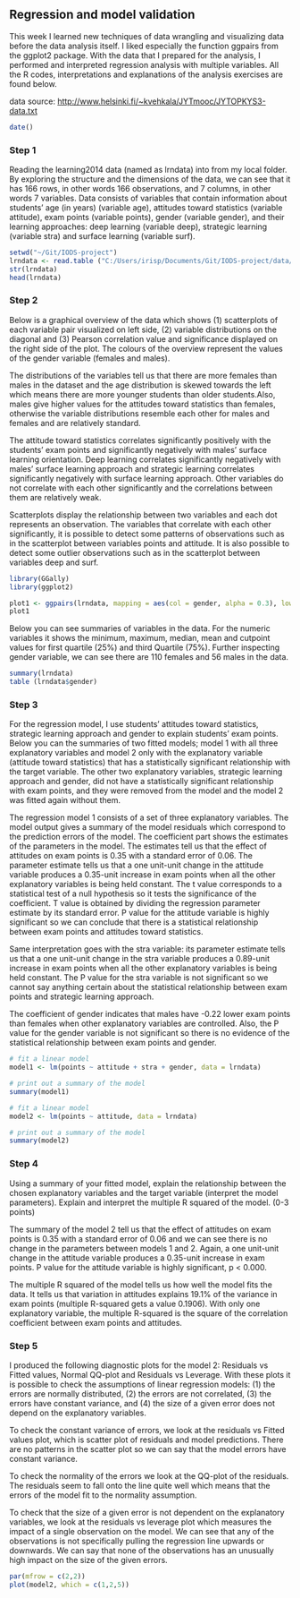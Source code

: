 

## Regression and model validation


This week I learned new techniques of data wrangling and visualizing data before the data analysis itself. I liked especially the function ggpairs from the ggplot2 package. With the data that I prepared for the analysis, I performed and interpreted regression analysis with multiple variables. All the R codes, interpretations and explanations of the analysis exercises are found below. 


data source: [http://www.helsinki.fi/~kvehkala/JYTmooc/JYTOPKYS3-data.txt](http://www.helsinki.fi/~kvehkala/JYTmooc/JYTOPKYS3-data.txt) 


```r
date()
```


### Step 1

Reading the learning2014 data (named as lrndata) into from my local folder. By exploring the structure and the dimensions of the data, we can see that it has 166 rows, in other words 166 observations, and 7 columns, in other words 7 variables. Data consists of variables that contain information about students' age (in years) (variable age), attitudes toward statistics (variable attitude), exam points (variable points), gender (variable gender), and their learning approaches: deep learning (variable deep), strategic learning (variable stra) and surface learning (variable surf). 


```r
setwd("~/Git/IODS-project")
lrndata <- read.table ("C:/Users/irisp/Documents/Git/IODS-project/data/lrndata.csv")
str(lrndata)
head(lrndata)

```

### Step 2 

Below is a graphical overview of the data which shows (1) scatterplots of each variable pair visualized on left side, (2) variable distributions on the diagonal and (3) Pearson correlation value and significance displayed on the right side of the plot. The colours of the overview represent the values of the gender variable (females and males).

The distributions of the variables tell us that there are more females than males in the dataset and the age distribution is skewed towards the left which means there are more younger students than older students.Also, males give higher values for the attitudes toward statistics than females, otherwise the variable distributions resemble each other for males and females and are relatively standard. 

The attitude toward statistics correlates significantly positively with the students' exam points and significantly negatively with males' surface learning orientation. Deep learning correlates significantly negatively with males' surface learning approach and strategic learning correlates significantly negatively with surface learning approach. Other variables do not correlate with each other significantly and the correlations between them are relatively weak. 

Scatterplots display the relationship between two variables and each dot represents an observation. The variables that correlate with each other significantly, it is possible to detect some patterns of observations such as in the scatterplot between variables points and attitude. It is also possible to detect some outlier observations such as in the scatterplot between variables deep and surf.  


```r
library(GGally)
library(ggplot2)

plot1 <- ggpairs(lrndata, mapping = aes(col = gender, alpha = 0.3), lower = list(combo = wrap("facethist", bins = 20)))
plot1
```


Below you can see summaries of variables in the data. For the numeric variables it shows the minimum, maximum, median, mean and cutpoint values for first quartile (25%) and third Quartile (75%). Further inspecting gender variable, we can see there are 110 females and 56 males in the data.  


```r
summary(lrndata)
table (lrndata$gender)
```


### Step 3

For the regression model, I use students' attitudes toward statistics, strategic learning approach and gender to explain students' exam points. Below you can the summaries of two fitted models; model 1 with all three explanatory variables and model 2 only with the explanatory variable (attitude toward statistics) that has a statistically significant relationship with the target variable. The other two explanatory variables,  strategic learning approach and gender, did not have a statistically significant relationship with exam points, and they were removed from the model and the model 2 was fitted again without them. 

The regression model 1 consists of a set of three explanatory variables. The model output gives a summary of the model residuals which correspond to the prediction errors of the model. The coefficient part shows the estimates of the parameters in the model. The estimates tell us that the effect of attitudes on exam points is 0.35 with a standard error of 0.06. The parameter estimate tells us that a one unit-unit change in the attitude variable produces a 0.35-unit increase in exam points when all the other explanatory variables is being held constant. The t value corresponds to a statistical test of a null hypothesis so it tests the significance of the coefficient. T value is obtained by dividing the regression parameter estimate by its standard error. P value for the attitude variable is highly significant so we can conclude that there is a statistical relationship between exam points and attitudes toward statistics. 

Same interpretation goes with the stra variable: its parameter estimate tells us that a one unit-unit change in the stra variable produces a 0.89-unit increase in exam points when all the other explanatory variables is being held constant. The P value for the stra variable is not significant so we cannot say anything certain about the statistical relationship between exam points and strategic learning approach.

The coefficient of gender indicates that males have -0.22 lower exam points than females when other explanatory variables are controlled. Also, the P value for the gender variable is not significant so there is no evidence of the statistical relationship between exam points and gender. 


```r
# fit a linear model
model1 <- lm(points ~ attitude + stra + gender, data = lrndata)

# print out a summary of the model
summary(model1)

# fit a linear model
model2 <- lm(points ~ attitude, data = lrndata)

# print out a summary of the model
summary(model2)

```


### Step 4

Using a summary of your fitted model, explain the relationship between the chosen explanatory variables and the target variable (interpret the model parameters). Explain and interpret the multiple R squared of the model. (0-3 points)

The summary of the model 2 tell us that the effect of attitudes on exam points is 0.35 with a standard error of 0.06 and we can see there is no change in the parameters between models 1 and 2. Again, a one unit-unit change in the attitude variable produces a 0.35-unit increase in exam points. P value for the attitude variable is highly significant, p < 0.000. 

The multiple R squared of the model tells us how well the model fits the data. It tells us that variation in attitudes explains 19.1% of the variance in exam points (multiple R-squared gets a value 0.1906). With only one explanatory variable, the multiple R-squared is the square of the correlation coefficient between exam points and attitudes. 


### Step 5 

I produced the following diagnostic plots for the model 2: Residuals vs Fitted values, Normal QQ-plot and Residuals vs Leverage. With these plots it is possible to check the assumptions of linear regression models: (1) the errors are normally distributed, (2) the errors are not correlated, (3) the errors have constant variance, and (4) the size of a given error does not depend on the explanatory variables.

To check the constant variance of errors, we look at the residuals vs Fitted values plot, which is scatter plot of residuals and  model predictions. There are no patterns in the scatter plot so we can say that the model errors have constant variance.
 
To check the normality of the errors we look at the QQ-plot of the residuals. The residuals seem to fall onto the line quite well which means that the errors of the model fit to the normality assumption. 

To check that the size of a given error is not dependent on the explanatory variables, we look at the residuals vs leverage plot which measures the impact of a single observation on the model. We can see that any of the observations is not specifically pulling the regression line upwards or downwards. We can say that none of the observations has an unusually high impact on the size of the given errors. 


```r
par(mfrow = c(2,2))
plot(model2, which = c(1,2,5))
```


